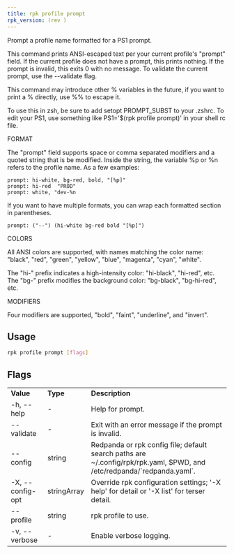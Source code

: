 ```yaml
---
title: rpk profile prompt
rpk_version: (rev )
---
```


<head>
  <meta name="title" content="rpk profile prompt| Redpanda Docs" />
  <meta name="description" content="rpk profile prompt" />
  <link rel="canonical" href="https://docs.redpanda.com/docs/reference/rpk/rpk-profile/rpk-profile-prompt/" />
</head>

Prompt a profile name formatted for a PS1 prompt.

This command prints ANSI-escaped text per your current profile's "prompt"
field. If the current profile does not have a prompt, this prints nothing.
If the prompt is invalid, this exits 0 with no message. To validate the
current prompt, use the --validate flag.

This command may introduce other % variables in the future, if you want to
print a % directly, use %% to escape it.

To use this in zsh, be sure to add setopt PROMPT_SUBST to your .zshrc.
To edit your PS1, use something like PS1='$(rpk profile prompt)' in your
shell rc file.

FORMAT

The "prompt" field supports space or comma separated modifiers and a quoted
string that is be modified. Inside the string, the variable %p or %n refers to
the profile name. As a few examples:

    prompt: hi-white, bg-red, bold, "[%p]"
    prompt: hi-red  "PROD"
    prompt: white, "dev-%n

If you want to have multiple formats, you can wrap each formatted section in
parentheses.

    prompt: ("--") (hi-white bg-red bold "[%p]")

COLORS

All ANSI colors are supported, with names matching the color name:
"black", "red", "green", "yellow", "blue", "magenta", "cyan", "white".

The "hi-" prefix indicates a high-intensity color: "hi-black", "hi-red", etc.
The "bg-" prefix modifies the background color: "bg-black", "bg-hi-red", etc.

MODIFIERS

Four modifiers are supported, "bold", "faint", "underline", and "invert".

## Usage

```bash
rpk profile prompt [flags]
```

## Flags

<table>
  <tbody>
    <tr>
      <td>
        <strong>Value</strong>
      </td>
      <td>
        <strong>Type</strong>
      </td>
      <td>
        <strong>Description</strong>
      </td>
    </tr>
    <tr>
      <td>-h, --help</td>
      <td>-</td>
      <td>Help for prompt.</td>
    </tr>
    <tr>
      <td>--validate</td>
      <td>-</td>
      <td>Exit with an error message if the prompt is invalid.</td>
    </tr>
    <tr>
      <td>--config</td>
      <td>string</td>
      <td>
        Redpanda or rpk config file; default search paths are
        ~/.config/rpk/rpk.yaml, $PWD, and /etc/redpanda/`redpanda.yaml`.
      </td>
    </tr>
    <tr>
      <td>-X, --config-opt</td>
      <td>stringArray</td>
      <td>
        Override rpk configuration settings; '-X help' for detail or '-X list'
        for terser detail.
      </td>
    </tr>
    <tr>
      <td>--profile</td>
      <td>string</td>
      <td>rpk profile to use.</td>
    </tr>
    <tr>
      <td>-v, --verbose</td>
      <td>-</td>
      <td>Enable verbose logging.</td>
    </tr>
  </tbody>
</table>
